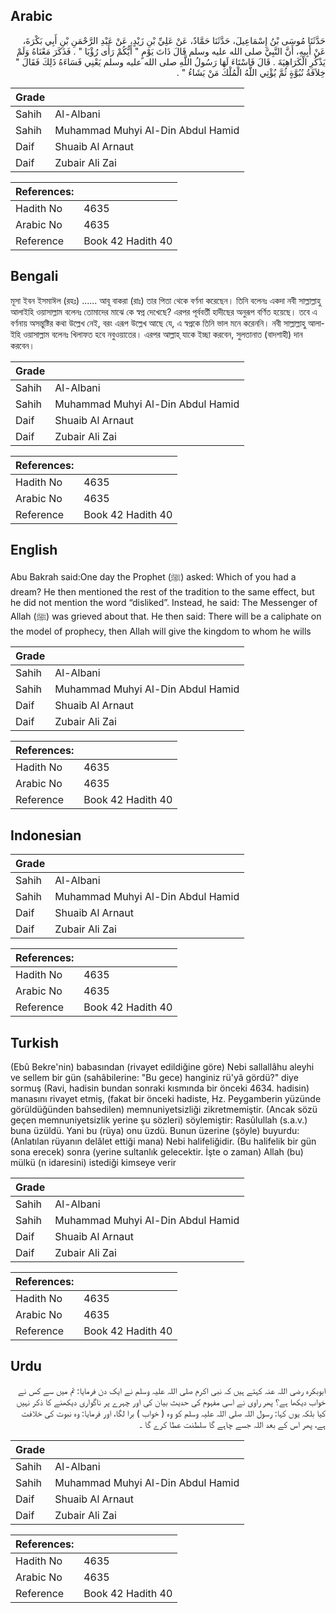## Arabic


<div dir="rtl" lang="ar" style={{fontSize:'larger',backgroundColor:'#f8f9fa',padding:20}}>
حَدَّثَنَا مُوسَى بْنُ إِسْمَاعِيلَ، حَدَّثَنَا حَمَّادٌ، عَنْ عَلِيِّ بْنِ زَيْدٍ، عَنْ عَبْدِ الرَّحْمَنِ بْنِ أَبِي بَكْرَةَ، عَنْ أَبِيهِ، أَنَّ النَّبِيَّ صلى الله عليه وسلم قَالَ ذَاتَ يَوْمٍ ‏"‏ أَيُّكُمْ رَأَى رُؤْيَا ‏"‏ ‏.‏ فَذَكَرَ مَعْنَاهُ وَلَمْ يَذْكُرِ الْكَرَاهِيَةَ ‏.‏ قَالَ فَاسْتَاءَ لَهَا رَسُولُ اللَّهِ صلى الله عليه وسلم يَعْنِي فَسَاءَهُ ذَلِكَ فَقَالَ ‏"‏ خِلاَفَةُ نُبُوَّةٍ ثُمَّ يُؤْتِي اللَّهُ الْمُلْكَ مَنْ يَشَاءُ ‏"‏ ‏.‏
</div>
<div style={{backgroundColor:'#f8f9fa',padding:20, marginBottom: 10}}><table> <thead> <tr> <th>Grade</th> <th></th> </tr> </thead> <tbody> <tr><td>Sahih</td><td>Al-Albani</td></tr><tr><td>Sahih</td><td>Muhammad Muhyi Al-Din Abdul Hamid</td></tr><tr><td>Daif</td><td>Shuaib Al Arnaut</td></tr><tr><td>Daif</td><td>Zubair Ali Zai</td></tr></tbody></table><table> <thead> <tr> <th>References:</th> <th></th> </tr> </thead> <tbody><tr><td>Hadith No</td><td>4635</td></tr><tr><td>Arabic No</td><td>4635</td></tr><tr><td>Reference</td><td>Book 42 Hadith 40</td></tr></tbody></table></div>

## Bengali


<div dir="ltr" lang="bn" style={{fontSize:'larger',backgroundColor:'#f8f9fa',padding:20}}>
মূসা ইবন ইসমাঈল (রহঃ) ...... আবূ বাকরা (রাঃ) তার পিতা থেকে বর্ণনা করেছেন। তিনি বলেনঃ একদা নবী সাল্লাল্লাহু আলাইহি ওয়াসাল্লাম বলেনঃ তোমাদের মাঝে কে স্বপ্ন দেখেছে? এরপর পূর্ববর্তী হাদীছের অনুরূপ বর্ণিত হয়েছে। তবে এ বর্ণনায় অসন্তুষ্টির কথা উল্লেখ নেই, বরং এরূপ উল্লেখ আছে যে, এ স্বপ্নকে তিনি ভাল মনে করেননি। নবী সাল্লাল্লাহু আলাইহি ওয়াসাল্লাম বলেনঃ খিলাফত হবে নবুওয়াতের। এরপর আল্লাহ্‌ যাকে ইচ্ছা করবেন, সুলতানাত (বাদশাহী) দান করবেন।
</div>
<div style={{backgroundColor:'#f8f9fa',padding:20, marginBottom: 10}}><table> <thead> <tr> <th>Grade</th> <th></th> </tr> </thead> <tbody> <tr><td>Sahih</td><td>Al-Albani</td></tr><tr><td>Sahih</td><td>Muhammad Muhyi Al-Din Abdul Hamid</td></tr><tr><td>Daif</td><td>Shuaib Al Arnaut</td></tr><tr><td>Daif</td><td>Zubair Ali Zai</td></tr></tbody></table><table> <thead> <tr> <th>References:</th> <th></th> </tr> </thead> <tbody><tr><td>Hadith No</td><td>4635</td></tr><tr><td>Arabic No</td><td>4635</td></tr><tr><td>Reference</td><td>Book 42 Hadith 40</td></tr></tbody></table></div>

## English


<div dir="ltr" lang="en" style={{fontSize:'larger',backgroundColor:'#f8f9fa',padding:20}}>
Abu Bakrah said:One day the Prophet (ﷺ) asked: Which of you had a dream? He then mentioned the rest of the tradition to the same effect, but he did not mention the word “disliked”. Instead, he said: The Messenger of Allah (ﷺ) was grieved about that. He then said: There will be a caliphate on the model of prophecy, then Allah will give the kingdom to whom he wills
</div>
<div style={{backgroundColor:'#f8f9fa',padding:20, marginBottom: 10}}><table> <thead> <tr> <th>Grade</th> <th></th> </tr> </thead> <tbody> <tr><td>Sahih</td><td>Al-Albani</td></tr><tr><td>Sahih</td><td>Muhammad Muhyi Al-Din Abdul Hamid</td></tr><tr><td>Daif</td><td>Shuaib Al Arnaut</td></tr><tr><td>Daif</td><td>Zubair Ali Zai</td></tr></tbody></table><table> <thead> <tr> <th>References:</th> <th></th> </tr> </thead> <tbody><tr><td>Hadith No</td><td>4635</td></tr><tr><td>Arabic No</td><td>4635</td></tr><tr><td>Reference</td><td>Book 42 Hadith 40</td></tr></tbody></table></div>

## Indonesian


<div dir="ltr" lang="id" style={{fontSize:'larger',backgroundColor:'#f8f9fa',padding:20}}>

</div>
<div style={{backgroundColor:'#f8f9fa',padding:20, marginBottom: 10}}><table> <thead> <tr> <th>Grade</th> <th></th> </tr> </thead> <tbody> <tr><td>Sahih</td><td>Al-Albani</td></tr><tr><td>Sahih</td><td>Muhammad Muhyi Al-Din Abdul Hamid</td></tr><tr><td>Daif</td><td>Shuaib Al Arnaut</td></tr><tr><td>Daif</td><td>Zubair Ali Zai</td></tr></tbody></table><table> <thead> <tr> <th>References:</th> <th></th> </tr> </thead> <tbody><tr><td>Hadith No</td><td>4635</td></tr><tr><td>Arabic No</td><td>4635</td></tr><tr><td>Reference</td><td>Book 42 Hadith 40</td></tr></tbody></table></div>

## Turkish


<div dir="ltr" lang="tr" style={{fontSize:'larger',backgroundColor:'#f8f9fa',padding:20}}>
(Ebû Bekre'nin) babasından (rivayet edildiğine göre) Nebi sallallâhu aleyhi ve sellem bir gün (sahâbilerine: "Bu gece) hanginiz rü'yâ gördü?" diye sormuş (Ravi, hadisin bundan sonraki kısmında bir önceki 4634. hadisin) manasını rivayet etmiş, (fakat bir önceki hadiste, Hz. Peygamberin yüzünde görüldüğünden bahsedilen) memnuniyetsizliği zikretmemiştir. (Ancak sözü geçen memnuniyetsizlik yerine şu sözleri) söylemiştir: Rasûlullah (s.a.v.) buna üzüldü. Yani bu (rüya) onu üzdü. Bunun üzerine (şöyle) buyurdu: (Anlatılan rüyanın delâlet ettiği mana) Nebi halifeliğidir. (Bu halifelik bir gün sona erecek) sonra (yerine sultanlık gelecektir. İşte o zaman) Allah (bu) mülkü (n idaresini) istediği kimseye verir
</div>
<div style={{backgroundColor:'#f8f9fa',padding:20, marginBottom: 10}}><table> <thead> <tr> <th>Grade</th> <th></th> </tr> </thead> <tbody> <tr><td>Sahih</td><td>Al-Albani</td></tr><tr><td>Sahih</td><td>Muhammad Muhyi Al-Din Abdul Hamid</td></tr><tr><td>Daif</td><td>Shuaib Al Arnaut</td></tr><tr><td>Daif</td><td>Zubair Ali Zai</td></tr></tbody></table><table> <thead> <tr> <th>References:</th> <th></th> </tr> </thead> <tbody><tr><td>Hadith No</td><td>4635</td></tr><tr><td>Arabic No</td><td>4635</td></tr><tr><td>Reference</td><td>Book 42 Hadith 40</td></tr></tbody></table></div>

## Urdu


<div dir="rtl" lang="ur" style={{fontSize:'larger',backgroundColor:'#f8f9fa',padding:20}}>
ابوبکرہ رضی اللہ عنہ کہتے ہیں کہ نبی اکرم صلی اللہ علیہ وسلم نے ایک دن فرمایا: تم میں سے کس نے خواب دیکھا ہے؟ پھر راوی نے اسی مفہوم کی حدیث بیان کی اور چہرے پر ناگواری دیکھنے کا ذکر نہیں کیا بلکہ یوں کہا: رسول اللہ صلی اللہ علیہ وسلم کو وہ ( خواب ) برا لگا، اور فرمایا: وہ نبوت کی خلافت ہے، پھر اس کے بعد اللہ جسے چاہے گا سلطنت عطا کرے گا ۔
</div>
<div style={{backgroundColor:'#f8f9fa',padding:20, marginBottom: 10}}><table> <thead> <tr> <th>Grade</th> <th></th> </tr> </thead> <tbody> <tr><td>Sahih</td><td>Al-Albani</td></tr><tr><td>Sahih</td><td>Muhammad Muhyi Al-Din Abdul Hamid</td></tr><tr><td>Daif</td><td>Shuaib Al Arnaut</td></tr><tr><td>Daif</td><td>Zubair Ali Zai</td></tr></tbody></table><table> <thead> <tr> <th>References:</th> <th></th> </tr> </thead> <tbody><tr><td>Hadith No</td><td>4635</td></tr><tr><td>Arabic No</td><td>4635</td></tr><tr><td>Reference</td><td>Book 42 Hadith 40</td></tr></tbody></table></div>
